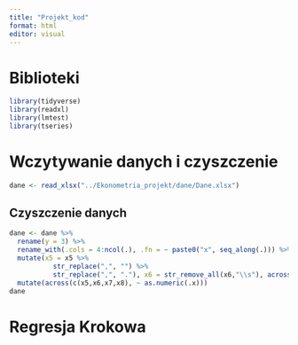 ```yaml
---
title: "Projekt_kod"
format: html
editor: visual
---
```


# Biblioteki

```r
library(tidyverse)
library(readxl)
library(lmtest)
library(tseries)
```

# Wczytywanie danych i czyszczenie

```r
dane <- read_xlsx("../Ekonometria_projekt/dane/Dane.xlsx")
```

## Czyszczenie danych

```r
dane <- dane %>% 
  rename(y = 3) %>% 
  rename_with(.cols = 4:ncol(.), .fn = ~ paste0("x", seq_along(.))) %>% 
  mutate(x5 = x5 %>%
           str_replace(",", "") %>%          
           str_replace(",", "."), x6 = str_remove_all(x6,"\\s"), across(c(x7, x8), ~ str_replace(., "\\.", ""))) %>% 
  mutate(across(c(x5,x6,x7,x8), ~ as.numeric(.x)))
dane
```

# Regresja Krokowa
